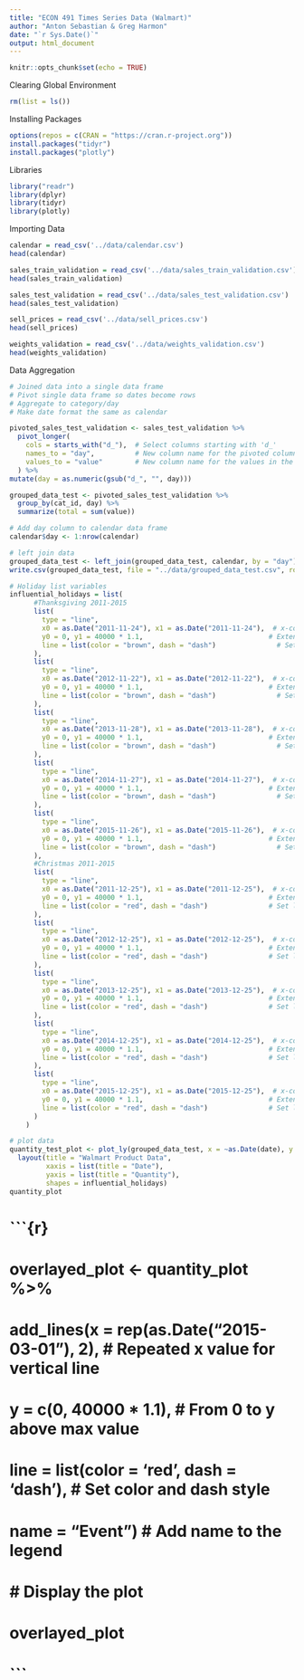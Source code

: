 ```yaml
---
title: "ECON 491 Times Series Data (Walmart)"
author: "Anton Sebastian & Greg Harmon"
date: "`r Sys.Date()`"
output: html_document
---
```


```r
knitr::opts_chunk$set(echo = TRUE)
```

Clearing Global Environment
```r
rm(list = ls())
```

Installing Packages
```r
options(repos = c(CRAN = "https://cran.r-project.org"))
install.packages("tidyr")
install.packages("plotly")
```

Libraries
```r
library("readr")
library(dplyr)
library(tidyr)
library(plotly)
```

Importing Data
```r
calendar = read_csv('../data/calendar.csv')
head(calendar)
```
```r
sales_train_validation = read_csv('../data/sales_train_validation.csv')
head(sales_train_validation)
```


```r
sales_test_validation = read_csv('../data/sales_test_validation.csv')
head(sales_test_validation)
```
```r
sell_prices = read_csv('../data/sell_prices.csv')
head(sell_prices)
```
```r
weights_validation = read_csv('../data/weights_validation.csv')
head(weights_validation)
```

Data Aggregation
```r

# Joined data into a single data frame
# Pivot single data frame so dates become rows
# Aggregate to category/day
# Make date format the same as calendar

pivoted_sales_test_validation <- sales_test_validation %>%
  pivot_longer(
    cols = starts_with("d_"),  # Select columns starting with 'd_'
    names_to = "day",          # New column name for the pivoted columns
    values_to = "value"        # New column name for the values in the selected columns
  ) %>%
mutate(day = as.numeric(gsub("d_", "", day)))
```

```r
grouped_data_test <- pivoted_sales_test_validation %>%
  group_by(cat_id, day) %>%
  summarize(total = sum(value))
```

```r
# Add day column to calendar data frame
calendar$day <- 1:nrow(calendar)
```

```r
# left join data 
grouped_data_test <- left_join(grouped_data_test, calendar, by = "day")
write.csv(grouped_data_test, file = "../data/grouped_data_test.csv", row.names = FALSE)
```

```r
# Holiday list variables
influential_holidays = list(
      #Thanksgiving 2011-2015
      list(
        type = "line",
        x0 = as.Date("2011-11-24"), x1 = as.Date("2011-11-24"),  # x-coordinate for the vertical line
        y0 = 0, y1 = 40000 * 1.1,                               # Extend from y = 0 to y above the max value
        line = list(color = "brown", dash = "dash")               # Set line color and style
      ),
      list(
        type = "line",
        x0 = as.Date("2012-11-22"), x1 = as.Date("2012-11-22"),  # x-coordinate for the vertical line
        y0 = 0, y1 = 40000 * 1.1,                               # Extend from y = 0 to y above the max value
        line = list(color = "brown", dash = "dash")               # Set line color and style
      ),
      list(
        type = "line",
        x0 = as.Date("2013-11-28"), x1 = as.Date("2013-11-28"),  # x-coordinate for the vertical line
        y0 = 0, y1 = 40000 * 1.1,                               # Extend from y = 0 to y above the max value
        line = list(color = "brown", dash = "dash")               # Set line color and style
      ),
      list(
        type = "line",
        x0 = as.Date("2014-11-27"), x1 = as.Date("2014-11-27"),  # x-coordinate for the vertical line
        y0 = 0, y1 = 40000 * 1.1,                               # Extend from y = 0 to y above the max value
        line = list(color = "brown", dash = "dash")               # Set line color and style
      ),
      list(
        type = "line",
        x0 = as.Date("2015-11-26"), x1 = as.Date("2015-11-26"),  # x-coordinate for the vertical line
        y0 = 0, y1 = 40000 * 1.1,                               # Extend from y = 0 to y above the max value
        line = list(color = "brown", dash = "dash")               # Set line color and style
      ),
      #Christmas 2011-2015
      list(
        type = "line",
        x0 = as.Date("2011-12-25"), x1 = as.Date("2011-12-25"),  # x-coordinate for the vertical line
        y0 = 0, y1 = 40000 * 1.1,                               # Extend from y = 0 to y above the max value
        line = list(color = "red", dash = "dash")               # Set line color and style
      ),
      list(
        type = "line",
        x0 = as.Date("2012-12-25"), x1 = as.Date("2012-12-25"),  # x-coordinate for the vertical line
        y0 = 0, y1 = 40000 * 1.1,                               # Extend from y = 0 to y above the max value
        line = list(color = "red", dash = "dash")               # Set line color and style
      ),
      list(
        type = "line",
        x0 = as.Date("2013-12-25"), x1 = as.Date("2013-12-25"),  # x-coordinate for the vertical line
        y0 = 0, y1 = 40000 * 1.1,                               # Extend from y = 0 to y above the max value
        line = list(color = "red", dash = "dash")               # Set line color and style
      ),
      list(
        type = "line",
        x0 = as.Date("2014-12-25"), x1 = as.Date("2014-12-25"),  # x-coordinate for the vertical line
        y0 = 0, y1 = 40000 * 1.1,                               # Extend from y = 0 to y above the max value
        line = list(color = "red", dash = "dash")               # Set line color and style
      ),
      list(
        type = "line",
        x0 = as.Date("2015-12-25"), x1 = as.Date("2015-12-25"),  # x-coordinate for the vertical line
        y0 = 0, y1 = 40000 * 1.1,                               # Extend from y = 0 to y above the max value
        line = list(color = "red", dash = "dash")               # Set line color and style
      )
    )
```


```r
# plot data
quantity_test_plot <- plot_ly(grouped_data_test, x = ~as.Date(date), y = ~total, color = ~cat_id, type='scatter', mode = 'lines') %>%
  layout(title = "Walmart Product Data",
         xaxis = list(title = "Date"),
         yaxis = list(title = "Quantity"),
         shapes = influential_holidays)
quantity_plot
```


# ```{r}
# overlayed_plot <- quantity_plot %>%
#   add_lines(x = rep(as.Date("2015-03-01"), 2),          # Repeated x value for vertical line
#             y = c(0, 40000 * 1.1),                      # From 0 to y above max value
#             line = list(color = 'red', dash = 'dash'),  # Set color and dash style
#             name = "Event")                             # Add name to the legend

# # Display the plot
# overlayed_plot
# ```



